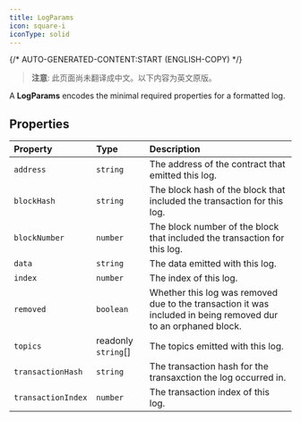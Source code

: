 ```yaml
---
title: LogParams
icon: square-i
iconType: solid
---
```


{/* AUTO-GENERATED-CONTENT:START (ENGLISH-COPY) */}

> **注意**: 此页面尚未翻译成中文。以下内容为英文原版。

A **LogParams** encodes the minimal required properties for a formatted log.

## Properties

| Property | Type | Description |
| :------ | :------ | :------ |
| `address` | `string` | The address of the contract that emitted this log. |
| `blockHash` | `string` | The block hash of the block that included the transaction for this log. |
| `blockNumber` | `number` | The block number of the block that included the transaction for this log. |
| `data` | `string` | The data emitted with this log. |
| `index` | `number` | The index of this log. |
| `removed` | `boolean` | Whether this log was removed due to the transaction it was included in being removed dur to an orphaned block. |
| `topics` | readonly `string`[] | The topics emitted with this log. |
| `transactionHash` | `string` | The transaction hash for the transaxction the log occurred in. |
| `transactionIndex` | `number` | The transaction index of this log. |
